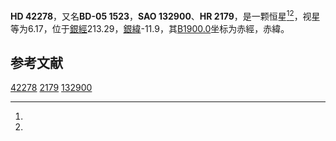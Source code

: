 {{Starbox begin
| name = HD 42278
}}
{{Starbox observe
| epoch = [[J2000.0|J2000.0]]
| constell = {{星座名待查}}<ref name=SIMBAD>{{cite web
 | url=http://simbad.u-strasbg.fr/simbad/sim-id?Ident=HR+2179
 | title=Pulsating variable Star
 | publisher=Centre de Données astronomiques de Strasbourg
 | work=SIMBAD
 | accessdate=2012-07-13
 | archive-date=2016-03-18
 | archive-url=https://web.archive.org/web/20160318084411/http://simbad.u-strasbg.fr/simbad/sim-id?Ident=HR+2179
 | dead-url=no
 }}</ref><ref name=DATA>{{cite web
 | url=http://vizier.u-strasbg.fr/viz-bin/VizieR-5?-out.add=.&-source=5050&-corr=PK=HR&-out.max=9999&HR=2179
 | title=VizieR Detailed Page
 | accessdate=2012-07-13
 | archive-date=2016-03-05
 | archive-url=https://web.archive.org/web/20160305010627/http://vizier.u-strasbg.fr/viz-bin/VizieR-5?-out.add=.&-source=5050&-corr=PK=HR&-out.max=9999&HR=2179
 | dead-url=no
 }}</ref>
| 星官 = 
| ra = {{RA|6|9|36.2}}<ref name=SIMBAD /><ref name=DATA />
| dec = {{DEC|-5|42|40}}<ref name=SIMBAD /><ref name=DATA />
| appmag_v = 6.17<ref name=SIMBAD /><ref name=DATA />
}}
{{Starbox character
| class = F3IV w<ref name=SIMBAD /><ref name=DATA />
| b-v = 0.34<ref name=SIMBAD /><ref name=DATA />
| u-b = 0.01<ref name=SIMBAD /><ref name=DATA />
| r-i = <ref name=SIMBAD /><ref name=DATA />
| variable = 
}}
{{Starbox astrometry
| radial_v = 0.01
| prop_mo_ra = -1
| parallax = 
| p_error = 
}}
{{Starbox catalog
| names =BD-05 1523，[[SAO星表|SAO]] 132900，[[HD星表|HD]] 42278，[[HR星表|HR]] 2179}}
{{Starbox reference |Simbad=HR+2179}}
{{Starbox end}}

'''HD 42278'''，又名'''BD-05 1523'''，'''SAO 132900'''、'''HR 2179'''，是一颗恒星<ref name=SIMBAD /><ref name=DATA />，视星等为6.17，位于[[銀道座標系|銀經]]213.29，[[銀道座標系|銀緯]]-11.9，其[[B1900.0|B1900.0]]坐标为赤經{{RA|6|4|41.8}}，赤緯{{DEC|-5|-11.9|39}}。

== 参考文献 ==
{{reflist}}

{{star-stub}}

[[Category:HD和HDE天體|42278]]
[[Category:HR天體|2179]]
[[Category:SAO天體|132900]]